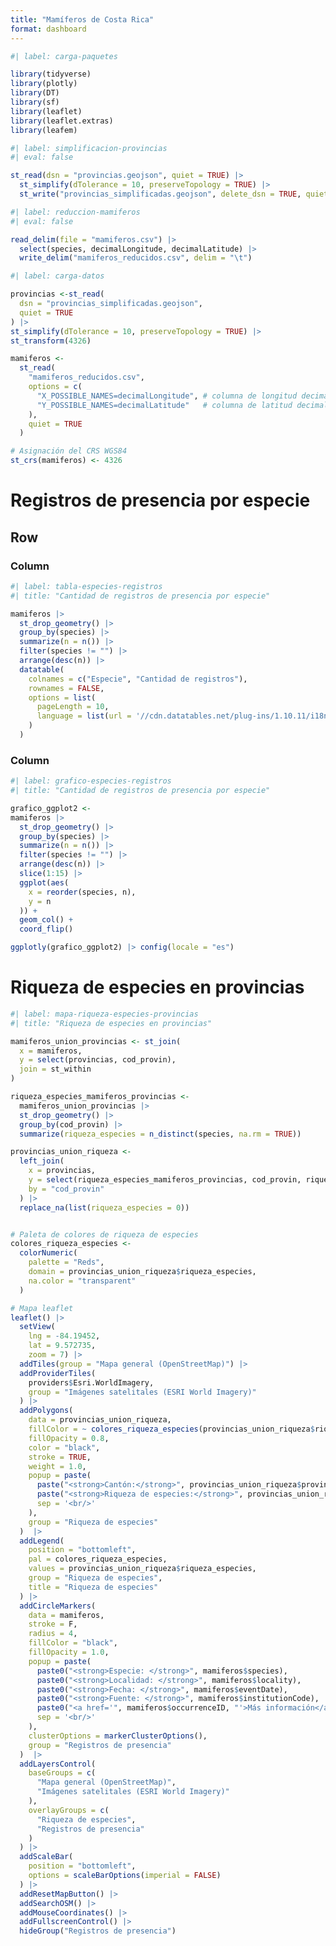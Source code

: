 ---
title: "Mamíferos de Costa Rica"
format: dashboard
---

```{r}
#| label: carga-paquetes

library(tidyverse)
library(plotly)
library(DT)
library(sf)
library(leaflet)
library(leaflet.extras)
library(leafem)
```


```{r}
#| label: simplificacion-provincias
#| eval: false

st_read(dsn = "provincias.geojson", quiet = TRUE) |>
  st_simplify(dTolerance = 10, preserveTopology = TRUE) |>
  st_write("provincias_simplificadas.geojson", delete_dsn = TRUE, quiet = TRUE)
```

```{r}
#| label: reduccion-mamiferos
#| eval: false

read_delim(file = "mamiferos.csv") |>
  select(species, decimalLongitude, decimalLatitude) |>
  write_delim("mamiferos_reducidos.csv", delim = "\t")
```


```{r}
#| label: carga-datos

provincias <-st_read(
  dsn = "provincias_simplificadas.geojson",
  quiet = TRUE
) |>
st_simplify(dTolerance = 10, preserveTopology = TRUE) |>
st_transform(4326)

mamiferos <-
  st_read(
    "mamiferos_reducidos.csv",
    options = c(
      "X_POSSIBLE_NAMES=decimalLongitude", # columna de longitud decimal
      "Y_POSSIBLE_NAMES=decimalLatitude"   # columna de latitud decimal
    ),
    quiet = TRUE
  )

# Asignación del CRS WGS84
st_crs(mamiferos) <- 4326
```

# Registros de presencia por especie

## Row

### Column {width=30%}

```{r}
#| label: tabla-especies-registros
#| title: "Cantidad de registros de presencia por especie"

mamiferos |>
  st_drop_geometry() |>
  group_by(species) |>
  summarize(n = n()) |>
  filter(species != "") |>
  arrange(desc(n)) |>
  datatable(
    colnames = c("Especie", "Cantidad de registros"),
    rownames = FALSE,
    options = list(
      pageLength = 10,
      language = list(url = '//cdn.datatables.net/plug-ins/1.10.11/i18n/Spanish.json')
    )
  )
```

### Column {width=70%}

```{r}
#| label: grafico-especies-registros
#| title: "Cantidad de registros de presencia por especie"

grafico_ggplot2 <-
mamiferos |>
  st_drop_geometry() |>
  group_by(species) |>
  summarize(n = n()) |>
  filter(species != "") |>
  arrange(desc(n)) |>
  slice(1:15) |>
  ggplot(aes(
    x = reorder(species, n),
    y = n
  )) +
  geom_col() +
  coord_flip()

ggplotly(grafico_ggplot2) |> config(locale = "es")
```

# Riqueza de especies en provincias

```{r}
#| label: mapa-riqueza-especies-provincias
#| title: "Riqueza de especies en provincias"

mamiferos_union_provincias <- st_join(
  x = mamiferos,
  y = select(provincias, cod_provin),
  join = st_within
)

riqueza_especies_mamiferos_provincias <-
  mamiferos_union_provincias |>
  st_drop_geometry() |>
  group_by(cod_provin) |>
  summarize(riqueza_especies = n_distinct(species, na.rm = TRUE))

provincias_union_riqueza <-
  left_join(
    x = provincias,
    y = select(riqueza_especies_mamiferos_provincias, cod_provin, riqueza_especies),
    by = "cod_provin"
  ) |>
  replace_na(list(riqueza_especies = 0))


# Paleta de colores de riqueza de especies
colores_riqueza_especies <-
  colorNumeric(
    palette = "Reds",
    domain = provincias_union_riqueza$riqueza_especies,
    na.color = "transparent"
  )

# Mapa leaflet
leaflet() |>
  setView(
    lng = -84.19452,
    lat = 9.572735,
    zoom = 7) |>
  addTiles(group = "Mapa general (OpenStreetMap)") |>
  addProviderTiles(
    providers$Esri.WorldImagery, 
    group = "Imágenes satelitales (ESRI World Imagery)"
  ) |> 
  addPolygons(
    data = provincias_union_riqueza,
    fillColor = ~ colores_riqueza_especies(provincias_union_riqueza$riqueza_especies),
    fillOpacity = 0.8,
    color = "black",
    stroke = TRUE,
    weight = 1.0,
    popup = paste(
      paste("<strong>Cantón:</strong>", provincias_union_riqueza$provincia),
      paste("<strong>Riqueza de especies:</strong>", provincias_union_riqueza$riqueza_especies),
      sep = '<br/>'
    ),
    group = "Riqueza de especies"
  )  |>    
  addLegend(
    position = "bottomleft",
    pal = colores_riqueza_especies,
    values = provincias_union_riqueza$riqueza_especies,
    group = "Riqueza de especies",
    title = "Riqueza de especies"
  ) |>
  addCircleMarkers(
    data = mamiferos,
    stroke = F,
    radius = 4,
    fillColor = "black",
    fillOpacity = 1.0,
    popup = paste(
      paste0("<strong>Especie: </strong>", mamiferos$species),
      paste0("<strong>Localidad: </strong>", mamiferos$locality),
      paste0("<strong>Fecha: </strong>", mamiferos$eventDate),
      paste0("<strong>Fuente: </strong>", mamiferos$institutionCode),
      paste0("<a href='", mamiferos$occurrenceID, "'>Más información</a>"),
      sep = '<br/>'
    ),   
    clusterOptions = markerClusterOptions(),
    group = "Registros de presencia"
  )  |>  
  addLayersControl(
    baseGroups = c(
      "Mapa general (OpenStreetMap)", 
      "Imágenes satelitales (ESRI World Imagery)"
    ),
    overlayGroups = c(
      "Riqueza de especies",
      "Registros de presencia"
    )
  ) |>
  addScaleBar(
    position = "bottomleft", 
    options = scaleBarOptions(imperial = FALSE)
  ) |>      
  addResetMapButton() |>
  addSearchOSM() |>
  addMouseCoordinates() |>
  addFullscreenControl() |>
  hideGroup("Registros de presencia")
```


